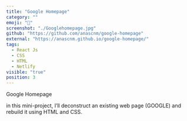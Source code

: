 ```yaml
---
title: "Google Homepage"
category: ""
emoji: "📝"
screenshot: "./Googlehomepage.jpg"
github: "https://github.com/anascnm/google-homepage"
external: "https://anascnm.github.io/google-homepage/"
tags:
  - React Js
  - CSS
  - HTML
  - Netlify
visible: "true"
position: 3
---
```

Google Homepage

in this mini-project, I’ll deconstruct an existing web page (GOOGLE) and rebuild it using HTML and CSS. 